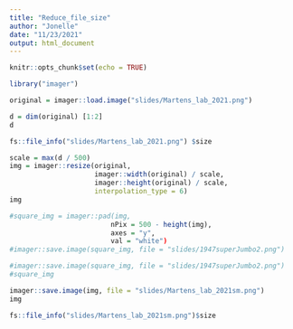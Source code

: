 ```yaml
---
title: "Reduce_file_size"
author: "Jonelle"
date: "11/23/2021"
output: html_document
---
```



```r
knitr::opts_chunk$set(echo = TRUE)
```


```r
library("imager")
```

```r
original = imager::load.image("slides/Martens_lab_2021.png")

```

```r
d = dim(original) [1:2]
d
```

```r
fs::file_info("slides/Martens_lab_2021.png") $size
```

```r
scale = max(d / 500)
img = imager::resize(original,
                     imager::width(original) / scale,
                     imager::height(original) / scale,
                     interpolation_type = 6)
img
```


```r
#square_img = imager::pad(img, 
                         nPix = 500 - height(img), 
                         axes = "y", 
                         val = "white")
#imager::save.image(square_img, file = "slides/1947superJumbo2.png")

```


```r
#imager::save.image(square_img, file = "slides/1947superJumbo2.png")
#square_img
```

```r
imager::save.image(img, file = "slides/Martens_lab_2021sm.png")
img
```

```r
fs::file_info("slides/Martens_lab_2021sm.png")$size
```


